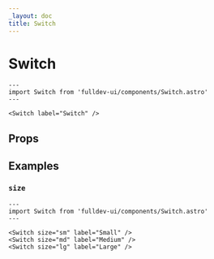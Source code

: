 ```yaml
---
_layout: doc
title: Switch
---
```


# Switch


```astro live
---
import Switch from 'fulldev-ui/components/Switch.astro'
---

<Switch label="Switch" />
```

## Props

<PropsTable />

## Examples

### `size`

```astro live
---
import Switch from 'fulldev-ui/components/Switch.astro'
---

<Switch size="sm" label="Small" />
<Switch size="md" label="Medium" />
<Switch size="lg" label="Large" />
```
